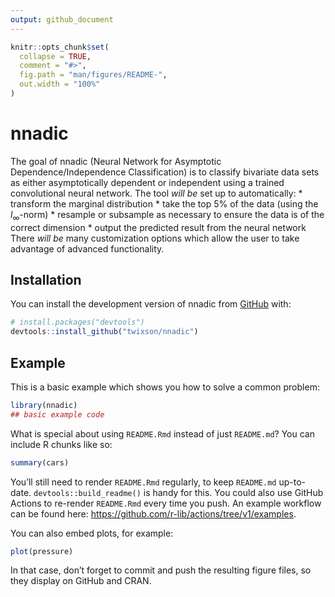 ```yaml
---
output: github_document
---
```


<!-- README.md is generated from README.Rmd. Please edit that file -->

```r
knitr::opts_chunk$set(
  collapse = TRUE,
  comment = "#>",
  fig.path = "man/figures/README-",
  out.width = "100%"
)
```

# nnadic

<!-- badges: start -->
<!-- badges: end -->

The goal of nnadic (Neural Network for Asymptotic Dependence/Independence Classification) is to classify bivariate data sets as either asymptotically dependent or independent using a trained convolutional neural network. The tool *will be* set up to automatically: 
  * transform the marginal distribution
  * take the top 5% of the data (using the $l_\infty$-norm)
  * resample or subsample as necessary to ensure the data is of the correct dimension 
  * output the predicted result from the neural network 
There *will be* many customization options which allow the user to take advantage of advanced functionality. 

## Installation

You can install the development version of nnadic from [GitHub](https://github.com/) with:

``` r
# install.packages("devtools")
devtools::install_github("twixson/nnadic")
```

## Example

This is a basic example which shows you how to solve a common problem:

```r
library(nnadic)
## basic example code
```

What is special about using `README.Rmd` instead of just `README.md`? You can include R chunks like so:

```r
summary(cars)
```

You'll still need to render `README.Rmd` regularly, to keep `README.md` up-to-date. `devtools::build_readme()` is handy for this. You could also use GitHub Actions to re-render `README.Rmd` every time you push. An example workflow can be found here: <https://github.com/r-lib/actions/tree/v1/examples>.

You can also embed plots, for example:

```r
plot(pressure)
```

In that case, don't forget to commit and push the resulting figure files, so they display on GitHub and CRAN.

